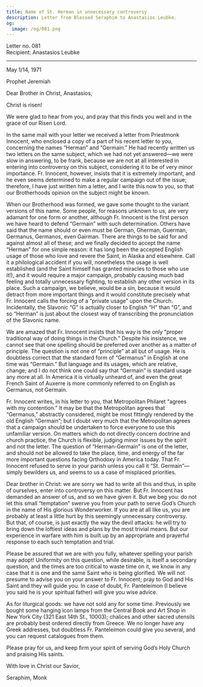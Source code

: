 ```yaml
---
title: Name of St. Herman in unnecessary controversy
description: Letter from Blessed Seraphim to Anastasios Leubke.
og:
  image: /og/081.png
---
```


<div style={{textAlign:'right', fontFamily:'monospace'}}>Letter no. 081</div>
<div style={{textAlign:'left', fontFamily:'monospace'}}>Recipient: Anastasios Leubke</div>

---

May 1/14, 1971

Prophet Jeremiah

Dear Brother in Christ, Anastasios,

Christ is risen!

We were glad to hear from you, and pray that this finds you well and in the grace of our Risen Lord.

In the same mail with your letter we received a letter from Priestmonk Innocent, who enclosed a copy of a part of his recent letter to you, concerning the names “Herman” and “Germain.” He had recently written us two letters on the same subject, which we had not yet answered—we were slow in answering, to be frank, because we are not at all interested in entering into controversy on this subject, considering it to be of very minor importance. Fr. Innocent, however, insists that it is extremely important, and he even seems determined to make a regular campaign out of the issue; therefore, I have just written him a letter, and I write this now to you, so that our Brotherhoods opinion on the subject might be known.

When our Brotherhood was formed, we gave some thought to the variant versions of this name. Some people, for reasons unknown to us, are very adamant for one form or another, although Fr. Innocent is the first person we have heard to defend “Germain” with such determination. Others have said that the name should or even must be German, Gherman, Guerman, Germanus, Germanos, even Gairman. There are things to be said for and against almost all of these; and we finally decided to accept the name “Herman” for one simple reason: it has long been the accepted English usage of those who love and revere the Saint, in Alaska and elsewhere. Call it a philological accident if you will, nonetheless the usage is well established (and the Saint himself has granted miracles to those who use it!), and it would require a major campaign, probably causing much bad feeling and totally unnecessary fighting, to establish any other version in its place. Such a campaign, we believe, would be a sin, because it would detract from more important things and it would constitute precisely what Fr. Innocent calls the forcing of a “private usage” upon the Church. Incidentally, the Slavonic “G” is actually closer to English “H” than “G”, and so “Herman” is just about the closest way of transcribing the pronunciation of the Slavonic name.

We are amazed that Fr. Innocent insists that his way is the only “proper traditional way of doing things in the Church.” Despite his insistence, we cannot see that one spelling should be preferred over another as a matter of principle. The question is not one of “principle” at all but of usage. He is doubtless correct that the standard form of “Germanus” in English at one time was “Germain.” But language and its usages, which are relative, change; and I do not think one could say that “Germain” is standard usage any more at all. In America it is virtually unheard of, and even the great French Saint of Auxerre is more commonly referred to on English as Germanus, not Germain.

Fr. Innocent writes, in his letter to you, that Metropolitan Philaret “agrees with my contention.” It may be that the Metropolitan agrees that “Germanus,” abstractly considered, might be most fittingly rendered by the old English “Germain”; but I doubt very much that the Metropolitan agrees that a campaign should be undertaken to force everyone to use this unfamiliar version. On matters which do not directly concern doctrine and church practice, the Church is flexible, judging minor issues by the spirit and not the letter. The question of “Herman-Germain” is one of the letter, and should not be allowed to take the place, time, and energy of the far more important questions facing Orthodoxy in America today. That Fr. Innocent refused to serve in your parish unless you call it “St. Germain”—simply bewilders us, and seems to us a case of misplaced priorities.

Dear brother in Christ: we are sorry we had to write all this and thus, in spite of ourselves, enter into controversy on this matter. But Fr. Innocent has demanded an answer of us, and so we have given it. But we beg you: do not let this small “temptation” swerve you from your path to serve God’s Church in the name of His glorious Wonderworker. If you are at all like us, you are probably at least a little hurt by this seemingly unnecessary controversy. But that, of course, is just exactly the way the devil attacks: he will try to bring down the loftiest ideas and plans by the most trivial means. But our experience in warfare with him is built up by an appropriate and prayerful response to each such temptation and trial.

Please be assured that we are with you fully, whatever spelling your parish may adopt! Uniformity on this question, while desirable, is itself a secondary question, and the times are too critical to waste time on it, we know in any case that it is one and the same Saint who is being glorified. We will not presume to advise you on your answer to Fr. Innocent; pray to God and His Saint and they will guide you. In case of doubt, Fr. Panteleimon (I believe you said he is your spiritual father) will give you wise advice.

As for liturgical goods: we have not sold any for some time. Previously we bought some hanging icon lamps from the Central Book and Art Shop in New York City (321 East 14th St., 10003); chalices and other sacred utensils are probably best ordered directly from Greece. We no longer have any Greek addresses, but doubtless Fr. Panteleimon could give you several, and you can request catalogues from them.

Please pray for us, and keep firm your spirit of serving God’s Holy Church and praising His saints.

With love in Christ our Savior,

Seraphim, Monk
